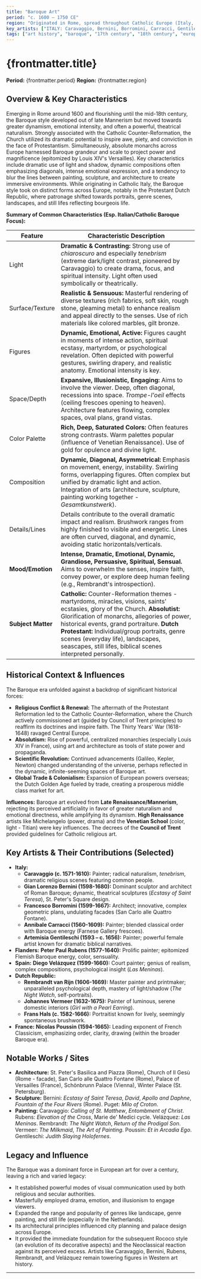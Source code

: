 ```yaml
---
title: "Baroque Art"
period: "c. 1600 – 1750 CE"
region: "Originated in Rome, spread throughout Catholic Europe (Italy, Spain, Flanders, S. Germany/Austria), adapted in Protestant nations (Dutch Republic, England) and Absolutist France."
key_artists: ["ITALY: Caravaggio, Bernini, Borromini, Carracci, Gentileschi", "FLANDERS: Rubens, Van Dyck", "SPAIN: Velázquez, Zurbarán", "DUTCH REPUBLIC: Rembrandt, Vermeer, Hals", "FRANCE: Poussin, Claude Lorrain, Le Brun"]
tags: ["art history", "baroque", "17th century", "18th century", "europe", "italy", "rome", "counter-reformation", "absolutism", "painting", "sculpture", "architecture", "drama", "emotion", "tenebrism", "caravaggio", "bernini", "rubens", "rembrandt", "velazquez"]
---
```


# {frontmatter.title}

**Period:** {frontmatter.period}
**Region:** {frontmatter.region}

## Overview & Key Characteristics

Emerging in Rome around 1600 and flourishing until the mid-18th century, the Baroque style developed out of late Mannerism but moved towards greater dynamism, emotional intensity, and often a powerful, theatrical naturalism. Strongly associated with the Catholic Counter-Reformation, the Church utilized its dramatic potential to inspire awe, piety, and conviction in the face of Protestantism. Simultaneously, absolute monarchs across Europe harnessed Baroque grandeur and scale to project power and magnificence (epitomized by Louis XIV's Versailles). Key characteristics include dramatic use of light and shadow, dynamic compositions often emphasizing diagonals, intense emotional expression, and a tendency to blur the lines between painting, sculpture, and architecture to create immersive environments. While originating in Catholic Italy, the Baroque style took on distinct forms across Europe, notably in the Protestant Dutch Republic, where patronage shifted towards portraits, genre scenes, landscapes, and still lifes reflecting bourgeois life.

**Summary of Common Characteristics (Esp. Italian/Catholic Baroque Focus):**

| Feature         | Characteristic Description                                                                           |
|-----------------|------------------------------------------------------------------------------------------------------|
| Light           | **Dramatic & Contrasting:** Strong use of *chiaroscuro* and especially *tenebrism* (extreme dark/light contrast, pioneered by Caravaggio) to create drama, focus, and spiritual intensity. Light often used symbolically or theatrically. |
| Surface/Texture | **Realistic & Sensuous:** Masterful rendering of diverse textures (rich fabrics, soft skin, rough stone, gleaming metal) to enhance realism and appeal directly to the senses. Use of rich materials like colored marbles, gilt bronze. |
| Figures         | **Dynamic, Emotional, Active:** Figures caught in moments of intense action, spiritual ecstasy, martyrdom, or psychological revelation. Often depicted with powerful gestures, swirling drapery, and realistic anatomy. Emotional intensity is key. |
| Space/Depth     | **Expansive, Illusionistic, Engaging:** Aims to involve the viewer. Deep, often diagonal, recessions into space. *Trompe-l'oeil* effects (ceiling frescoes opening to heaven). Architecture features flowing, complex spaces, oval plans, grand vistas. |
| Color Palette   | **Rich, Deep, Saturated Colors:** Often features strong contrasts. Warm palettes popular (influence of Venetian Renaissance). Use of gold for opulence and divine light. |
| Composition     | **Dynamic, Diagonal, Asymmetrical:** Emphasis on movement, energy, instability. Swirling forms, overlapping figures. Often complex but unified by dramatic light and action. Integration of arts (architecture, sculpture, painting working together - *Gesamtkunstwerk*). |
| Details/Lines   | Details contribute to the overall dramatic impact and realism. Brushwork ranges from highly finished to visible and energetic. Lines are often curved, diagonal, and dynamic, avoiding static horizontals/verticals. |
| **Mood/Emotion**| **Intense, Dramatic, Emotional, Dynamic, Grandiose, Persuasive, Spiritual, Sensual.** Aims to overwhelm the senses, inspire faith, convey power, or explore deep human feeling (e.g., Rembrandt's introspection). |
| **Subject Matter**| **Catholic:** Counter-Reformation themes - martyrdoms, miracles, visions, saints' ecstasies, glory of the Church. **Absolutist:** Glorification of monarchs, allegories of power, historical events, grand portraiture. **Dutch Protestant:** Individual/group portraits, genre scenes (everyday life), landscapes, seascapes, still lifes, biblical scenes interpreted personally. |

## Historical Context & Influences

The Baroque era unfolded against a backdrop of significant historical forces:
* **Religious Conflict & Renewal:** The aftermath of the Protestant Reformation led to the Catholic Counter-Reformation, where the Church actively commissioned art (guided by Council of Trent principles) to reaffirm its doctrines and inspire faith. The Thirty Years' War (1618-1648) ravaged Central Europe.
* **Absolutism:** Rise of powerful, centralized monarchies (especially Louis XIV in France), using art and architecture as tools of state power and propaganda.
* **Scientific Revolution:** Continued advancements (Galileo, Kepler, Newton) changed understanding of the universe, perhaps reflected in the dynamic, infinite-seeming spaces of Baroque art.
* **Global Trade & Colonialism:** Expansion of European powers overseas; the Dutch Golden Age fueled by trade, creating a prosperous middle class market for art.

**Influences:** Baroque art evolved from **Late Renaissance/Mannerism**, rejecting its perceived artificiality in favor of greater naturalism and emotional directness, while amplifying its dynamism. **High Renaissance** artists like Michelangelo (power, drama) and the **Venetian School** (color, light - Titian) were key influences. The decrees of the **Council of Trent** provided guidelines for Catholic religious art.

## Key Artists & Their Contributions (Selected)

* **Italy:**
    * **Caravaggio (c. 1571-1610):** Painter; radical naturalism, *tenebrism*, dramatic religious scenes featuring common people.
    * **Gian Lorenzo Bernini (1598-1680):** Dominant sculptor and architect of Roman Baroque; dynamic, theatrical sculptures (*Ecstasy of Saint Teresa*), St. Peter's Square design.
    * **Francesco Borromini (1599-1667):** Architect; innovative, complex geometric plans, undulating facades (San Carlo alle Quattro Fontane).
    * **Annibale Carracci (1560-1609):** Painter; blended classical order with Baroque energy (Farnese Gallery frescoes).
    * **Artemisia Gentileschi (1593 – c. 1656):** Painter; powerful female artist known for dramatic biblical narratives.
* **Flanders:** **Peter Paul Rubens (1577-1640):** Prolific painter; epitomized Flemish Baroque energy, color, sensuality.
* **Spain:** **Diego Velázquez (1599-1660):** Court painter; genius of realism, complex compositions, psychological insight (*Las Meninas*).
* **Dutch Republic:**
    * **Rembrandt van Rijn (1606-1669):** Master painter and printmaker; unparalleled psychological depth, mastery of light/shadow (*The Night Watch*, self-portraits).
    * **Johannes Vermeer (1632-1675):** Painter of luminous, serene domestic interiors (*Girl with a Pearl Earring*).
    * **Frans Hals (c. 1582-1666):** Portraitist known for lively, seemingly spontaneous brushwork.
* **France:** **Nicolas Poussin (1594-1665):** Leading exponent of French Classicism, emphasizing order, clarity, drawing (within the broader Baroque era).

## Notable Works / Sites

* **Architecture:** St. Peter's Basilica and Piazza (Rome), Church of Il Gesù (Rome - facade), San Carlo alle Quattro Fontane (Rome), Palace of Versailles (France), Schönbrunn Palace (Vienna), Winter Palace (St. Petersburg).
* **Sculpture:** Bernini: *Ecstasy of Saint Teresa*, *David*, *Apollo and Daphne*, *Fountain of the Four Rivers* (Rome). Puget: *Milo of Croton*.
* **Painting:** Caravaggio: *Calling of St. Matthew*, *Entombment of Christ*. Rubens: *Elevation of the Cross*, Marie de' Medici cycle. Velázquez: *Las Meninas*. Rembrandt: *The Night Watch*, *Return of the Prodigal Son*. Vermeer: *The Milkmaid*, *The Art of Painting*. Poussin: *Et in Arcadia Ego*. Gentileschi: *Judith Slaying Holofernes*.

## Legacy and Influence

The Baroque was a dominant force in European art for over a century, leaving a rich and varied legacy:
* It established powerful modes of visual communication used by both religious and secular authorities.
* Masterfully employed drama, emotion, and illusionism to engage viewers.
* Expanded the range and popularity of genres like landscape, genre painting, and still life (especially in the Netherlands).
* Its architectural principles influenced city planning and palace design across Europe.
* It provided the immediate foundation for the subsequent Rococo style (an evolution of its decorative aspects) and the Neoclassical reaction against its perceived excess. Artists like Caravaggio, Bernini, Rubens, Rembrandt, and Velázquez remain towering figures in Western art history.

---